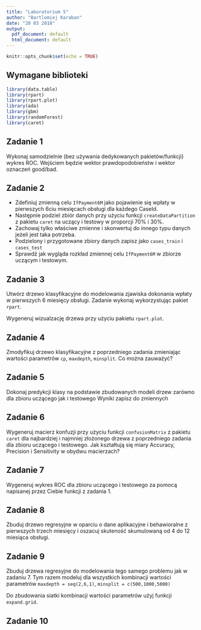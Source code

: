 ```yaml
---
title: "Laboratorium 5"
author: "Bartlomiej Karaban"
date: "20 03 2018"
output:
  pdf_document: default
  html_document: default
---
```


```r
knitr::opts_chunk$set(echo = TRUE)
```

## Wymagane biblioteki

```r
library(data.table)
library(rpart)
library(rpart.plot)
library(ada)
library(gbm)
library(randomForest)
library(caret)
```



## Zadanie 1

Wykonaj samodzielnie (bez używania dedykowanych pakietów/funkcji) wykres ROC. Wejściem będzie wektor prawdopodobieństw i wektor oznaczeń good/bad.



## Zadanie 2
 
 - Zdefiniuj zmienną celu `IfPayment6M` jako pojawienie się wpłaty w pierwszych 6ciu miesięcach obsługi dla każdego CaseId. 
 - Następnie podziel zbiór danych przy użyciu funkcji `createDataPartition` z pakietu `caret` na uczący i testowy w proporcji 70% i 30%.
 - Zachowaj tylko właściwe zmienne i skonwertuj do innego typu danych jeżeli jest taka potrzeba.
 - Podzielony i przygotowane zbiory danych zapisz jako `cases_train` i `cases_test`
 - Sprawdź jak wygląda rozkład zmiennej celu `IfPayment6M` w zbiorze uczącym i testowym.
 

## Zadanie 3

Utwórz drzewo klasyfikacyjne do modelowania zjawiska dokonania wpłaty w  pierwszych 6 miesięcy obsługi. Zadanie wykonaj wykorzystując pakiet `rpart`.

Wygeneruj wizualzację drzewa przy użyciu pakietu `rpart.plot`.


## Zadanie 4

Zmodyfikuj drzewo klasyfikacyjne z poprzedniego zadania zmieniając wartości parametrów `cp`, `maxdepth`, `minsplit`. Co można zauważyć?

## Zadanie 5

Dokonaj predykcji klasy na podstawie zbudowanych modeli drzew zarówno dla zbioru uczącego jak i testowego
Wyniki zapisz do zmiennych

## Zadanie 6

Wygeneruj macierz konfuzji przy użyciu funkcji `confusionMatrix` z pakietu `caret` dla najbardziej i najmniej złożonego drzewa z poprzedniego zadania dla zbioru uczącego i testowego. Jak kształtują się miary Accuracy, Precision i Sensitivity w obydwu macierzach?

## Zadanie 7

Wygeneruj wykres ROC dla zbioru uczącego i testowego za pomocą napisanej przez Ciebie funkcji z zadania 1.

## Zadanie 8

Zbuduj drzewo regresyjne w oparciu o dane aplikacyjne i behawioralne z pierwszych trzech miesięcy i 
oszacuj skuteność skumulowaną od 4 do 12 miesiąca obsługi.

## Zadanie 9

Zbuduj drzewa regresyjne do modelowania tego samego problemu jak w zadaniu 7. Tym razem modeluj
dla wszystkich kombinacji wartości parametrów `maxdepth = seq(2,6,1)`, `minsplit = c(500,1000,5000)`

Do zbudowania siatki kombinacji wartości parametrów użyj funkcji `expand.grid`.

## Zadanie 10

